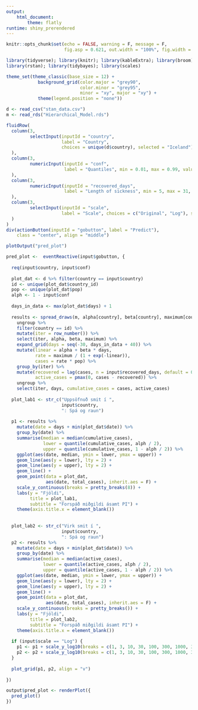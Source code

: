 ```yaml
---
output: 
    html_document:
        theme: flatly
runtime: shiny_prerendered
---
```


```r
knitr::opts_chunk$set(echo = FALSE, warning = F, message = F, 
                      fig.asp = 0.621, out.width = "100%", fig.width = 8)

library(tidyverse); library(knitr); library(kableExtra); library(broom); library(cowplot); 
library(rstan); library(tidybayes); library(scales)

theme_set(theme_classic(base_size = 12) + 
            background_grid(color.major = "grey90", 
                            color.minor = "grey95", 
                            minor = "xy", major = "xy") +
            theme(legend.position = "none"))
```

```r
d <- read_csv("stan_data.csv")
m <- read_rds("Hierarchical_Model.rds")
```

```r
fluidRow(
  column(3,
         selectInput(inputId = "country",
                     label = "Country",
                     choices = unique(d$country), selected = "Iceland")
  ),
  column(3,
         numericInput(inputId = "conf",
                      label = "Quantiles", min = 0.01, max = 0.99, value = 0.95, step = 0.01)
  ),
  column(3,
         numericInput(inputId = "recovered_days",
                      label = "Length of sickness", min = 5, max = 31, value = 21, step = 1)
  ),
  column(3,
         selectInput(inputId = "scale",
                     label = "Scale", choices = c("Original", "Log"), selected = "Original")
  )
)
div(actionButton(inputId = "gobutton", label = "Predict"),
    class = "center", align = "middle")

plotOutput("pred_plot")
```


```r
pred_plot <-  eventReactive(input$gobutton, {
  
  req(input$country, input$conf)
  
  plot_dat <- d %>% filter(country == input$country)
  id <- unique(plot_dat$country_id)
  pop <- unique(plot_dat$pop)
  alph <- 1 - input$conf
  
  days_in_data <- max(plot_dat$days) + 1
  
  results <- spread_draws(m, alpha[country], beta[country], maximum[country]) %>% 
    ungroup %>% 
    filter(country == id) %>% 
    mutate(iter = row_number()) %>% 
    select(iter, alpha, beta, maximum) %>% 
    expand_grid(days = seq(-30, days_in_data + 40)) %>% 
    mutate(linear = alpha + beta * days,
           rate = maximum / (1 + exp(-linear)),
           cases = rate * pop) %>% 
    group_by(iter) %>% 
    mutate(recovered = lag(cases, n = input$recovered_days, default = 0),
           active_cases = pmax(0, cases - recovered)) %>% 
    ungroup %>% 
    select(iter, days, cumulative_cases = cases, active_cases)
  
  plot_lab1 <- str_c("Uppsöfnuð smit í ", 
                     input$country, 
                     ": Spá og raun")
  
  p1 <- results %>% 
    mutate(date = days + min(plot_dat$date)) %>% 
    group_by(date) %>% 
    summarise(median = median(cumulative_cases),
              lower = quantile(cumulative_cases, alph / 2),
              upper = quantile(cumulative_cases, 1 - alph / 2)) %>% 
    ggplot(aes(date, median, ymin = lower, ymax = upper)) +
    geom_line(aes(y = lower), lty = 2) +
    geom_line(aes(y = upper), lty = 2) +
    geom_line() +
    geom_point(data = plot_dat,
               aes(date, total_cases), inherit.aes = F) +
    scale_y_continuous(breaks = pretty_breaks(8)) +
    labs(y = "Fjöldi",
         title = plot_lab1,
         subtitle = "Forspáð miðgildi ásamt PI") +
    theme(axis.title.x = element_blank())
  
  
  plot_lab2 <- str_c("Virk smit í ", 
                     input$country, 
                     ": Spá og raun")
  p2 <- results %>% 
    mutate(date = days + min(plot_dat$date)) %>% 
    group_by(date) %>% 
    summarise(median = median(active_cases),
              lower = quantile(active_cases, alph / 2),
              upper = quantile(active_cases, 1 - alph / 2)) %>% 
    ggplot(aes(date, median, ymin = lower, ymax = upper)) +
    geom_line(aes(y = lower), lty = 2) +
    geom_line(aes(y = upper), lty = 2) +
    geom_line() +
    geom_point(data = plot_dat,
               aes(date, total_cases), inherit.aes = F) +
    scale_y_continuous(breaks = pretty_breaks()) +
    labs(y = "Fjöldi",
         title = plot_lab2,
         subtitle = "Forspáð miðgildi ásamt PI") +
    theme(axis.title.x = element_blank())
  
  if (input$scale == "Log") {
    p1 <- p1 + scale_y_log10(breaks = c(1, 3, 10, 30, 100, 300, 1000, 3000, 10000, 30000, 100000, 300000, 1000000, 3000000))
    p2 <- p2 + scale_y_log10(breaks = c(1, 3, 10, 30, 100, 300, 1000, 3000, 10000, 30000, 100000, 300000, 1000000, 3000000))
  }
  
  plot_grid(p1, p2, align = "v")
  
})

output$pred_plot <- renderPlot({
  pred_plot()
})
```
